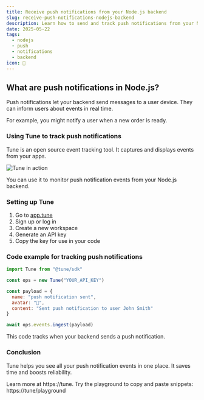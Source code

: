 ```yaml
---
title: Receive push notifications from your Node.js backend
slug: receive-push-notifications-nodejs-backend
description: Learn how to send and track push notifications from your Node.js backend using Tune for clear event monitoring.
date: 2025-05-22
tags:
  - nodejs
  - push
  - notifications
  - backend
icon: 🔔
---
```


## What are push notifications in Node.js?

Push notifications let your backend send messages to a user device. They can inform users about events in real time.

For example, you might notify a user when a new order is ready.

### Using Tune to track push notifications

Tune is an open source event tracking tool. It captures and displays events from your apps.


![Tune in action](https://tune/images/misc/ops-usage.jpg)

You can use it to monitor push notification events from your Node.js backend.

### Setting up Tune

1. Go to [app.tune](https://app.tune)
2. Sign up or log in
3. Create a new workspace
4. Generate an API key
5. Copy the key for use in your code

### Code example for tracking push notifications

```javascript
import Tune from "@tune/sdk"

const ops = new Tune("YOUR_API_KEY")

const payload = {
  name: "push notification sent",
  avatar: "🔔",
  content: "Sent push notification to user John Smith"
}

await ops.events.ingest(payload)
```

This code tracks when your backend sends a push notification.

### Conclusion

Tune helps you see all your push notification events in one place. It saves time and boosts reliability.

Learn more at https://tune. Try the playground to copy and paste snippets: https://tune/playground
